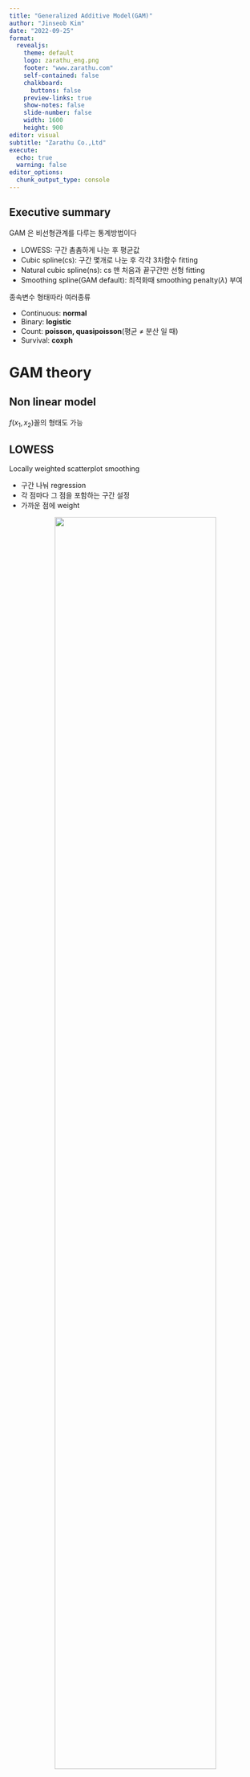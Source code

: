 ```yaml
---
title: "Generalized Additive Model(GAM)"
author: "Jinseob Kim"
date: "2022-09-25"
format:
  revealjs: 
    theme: default
    logo: zarathu_eng.png
    footer: "www.zarathu.com"
    self-contained: false
    chalkboard: 
      buttons: false
    preview-links: true
    show-notes: false
    slide-number: false
    width: 1600
    height: 900
editor: visual
subtitle: "Zarathu Co.,Ltd"
execute:
  echo: true
  warning: false
editor_options: 
  chunk_output_type: console
---
```


## Executive summary

GAM 은 비선형관계를 다루는 통계방법이다

-   LOWESS: 구간 촘촘하게 나눈 후 평균값
-   Cubic spline(cs): 구간 몇개로 나눈 후 각각 3차함수 fitting
-   Natural cubic spline(ns): cs 맨 처음과 끝구간만 선형 fitting
-   Smoothing spline(GAM default): 최적화때 smoothing penalty($\lambda$) 부여

종속변수 형태따라 여러종류

-   Continuous: **normal**
-   Binary: **logistic**
-   Count: **poisson, quasipoisson**(평균 $\neq$ 분산 일 때)
-   Survival: **coxph**


# GAM theory

## Non linear model

\begin{align}
Y=\beta_0+\beta_1 x_{1}+\beta_2 x_2+\cdots+\epsilon
\end{align}
\begin{align}
Y=\beta_0+ f(x_1)+\beta_2 x_2 \cdots+\epsilon
\end{align}
 $f(x_1,x_2)$꼴의 형태도 가능


## LOWESS

Locally weighted scatterplot smoothing

- 구간 나눠 regression
- 각 점마다 그 점을 포함하는 구간 설정 
- 가까운 점에 weight

<center><img src="https://www.researchgate.net/publication/342187654/figure/fig3/AS:902862171299841@1592270524905/Principles-of-LOWESS-locally-weighted-scatterplot-smoothing-method-for-a-1st-order.png" width="80%"/></center>


## LOWESS in ggplot


```r
library(ggplot2);library(survival);library(gridExtra)
dd <- lapply(seq(0.1, 1, by = 0.1), function(span){
  ggplot(colon, aes(age, nodes)) + geom_point() + geom_smooth(method  = "loess", span = span) + ggtitle(paste0("Span =", span))
})

cowplot::plot_grid(plotlist = dd, nrow = 2)


```


## Cubic spline

Cubic = 3차방정식

- 구간을 몇 개로 나누고: **knot**
- 각각을 3차함수로 fitting
- 구간 사이 부드럽게 연결되도록 제한조건


<center><a href="https://www.nature.com/articles/s41409-019-0679-x/figures/1"><img src="https://media.springernature.com/full/springer-static/image/art%3A10.1038%2Fs41409-019-0679-x/MediaObjects/41409_2019_679_Fig1_HTML.png" width="60%"/></a></center>


## Natural cubic spline(ns)

Cubic + 처음과 끝은 Linear

- 처음보다 더 처음, 끝보다 더 끝(데이터에 없는 숫자)에 대한 보수적인 추정.
- 3차보다 1차가 변화량 적음.


## Cubic spline in R

```r
library(splines)
cs1 <- glm(time ~ bs(age, knots = c(40, 50, 60, 70)) + sex, data = colon)
cs2 <- glm(time ~ bs(age, df = 4) + sex, data = colon)
ns1 <- glm(time ~ ns(age, knots = c(40, 50, 60, 70)) + sex, data = colon)
ns2 <- glm(time ~ ns(age, df = 4) + sex, data = colon)

age.grid <- seq(min(colon$age), max(colon$age), by = 1)
with(colon, plot(age,time,col="grey",xlab="Age",ylab="Time"))
points(age.grid, predict(cs1, newdata = data.frame(age=age.grid, sex = 1)), col=1, lwd=1, type="l")
points(age.grid, predict(cs2, newdata = data.frame(age=age.grid, sex = 1)), col=2, lwd=2, type="l")
points(age.grid, predict(ns1, newdata = data.frame(age=age.grid, sex = 1)), col=3, lwd=3, type="l")
points(age.grid, predict(ns2, newdata = data.frame(age=age.grid, sex = 1)), col=4, lwd=4, type="l")
#adding cutpoints
abline(v = c(40, 50, 60, 70), lty=2, col="black")
legend("topleft", c("cs:knots" ,"cs:df", "ns:knots", "ns:df"), col = 1:4, lwd = 1:4)
```


## Smoothing spline

GAM default





# Practice

## Linear
```r
library(mgcv)
```


## Logistic

## Poisson
```r

```



## Coxph

```r
library(survival)
gam.surv <-  gam(time ~ s(age) + sex + s(nodes) + perfor + rx+ obstruct, family=cox.ph(), data= colon, weights = status)

plot(gam.surv, pages = 1)  ## all terms
```

## Coxph 2

```r
plot(gam.surv, select = 2, ylab = "Log HR") ## select terms

plot(gam.surv, select = 2, trans = exp, ylab = "Hazard ratio", col = "red", shade = T, shade.col = "gray90")
```





# Thank you for your time

::: notes
If anyone has questions I'll be happy to answer them.
:::

